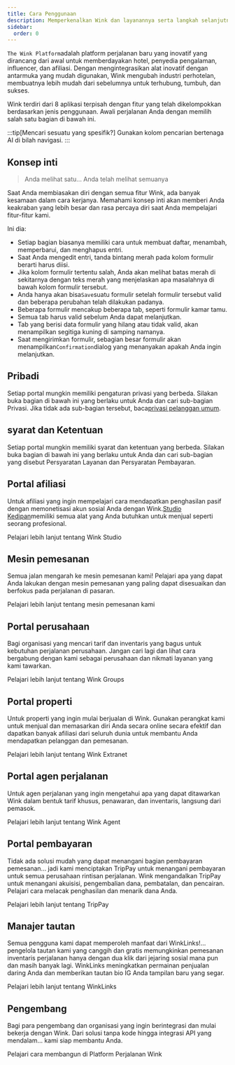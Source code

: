 ```yaml
---
title: Cara Penggunaan
description: Memperkenalkan Wink dan layanannya serta langkah selanjutnya.
sidebar:
  order: 0
---
```


`The Wink Platform`adalah platform perjalanan baru yang inovatif yang dirancang dari awal untuk memberdayakan hotel, penyedia pengalaman, influencer, dan afiliasi. Dengan mengintegrasikan alat inovatif dengan antarmuka yang mudah digunakan, Wink mengubah industri perhotelan, membuatnya lebih mudah dari sebelumnya untuk terhubung, tumbuh, dan sukses.

Wink terdiri dari 8 aplikasi terpisah dengan fitur yang telah dikelompokkan berdasarkan jenis penggunaan.
Awali perjalanan Anda dengan memilih salah satu bagian di bawah ini.

:::tip\[Mencari sesuatu yang spesifik?]
Gunakan kolom pencarian bertenaga AI di bilah navigasi.
:::

## Konsep inti

> Anda melihat satu... Anda telah melihat semuanya

Saat Anda membiasakan diri dengan semua fitur Wink, ada banyak kesamaan dalam cara kerjanya.
Memahami konsep inti akan memberi Anda keakraban yang lebih besar dan rasa percaya diri saat Anda mempelajari fitur-fitur kami.

Ini dia:

* Setiap bagian biasanya memiliki cara untuk membuat daftar, menambah, memperbarui, dan menghapus entri.
* Saat Anda mengedit entri, tanda bintang merah<Badge text="*" variant="danger" size="large" />
  pada kolom formulir berarti harus diisi.
* Jika kolom formulir tertentu salah, Anda akan melihat batas merah di sekitarnya dengan teks merah yang menjelaskan apa masalahnya di bawah kolom formulir tersebut.
* Anda hanya akan bisa`Save`suatu formulir setelah formulir tersebut valid dan beberapa perubahan telah dilakukan padanya.
* Beberapa formulir mencakup beberapa tab, seperti formulir kamar tamu.
* Semua tab harus valid sebelum Anda dapat melanjutkan.
* Tab yang berisi data formulir yang hilang atau tidak valid, akan menampilkan segitiga kuning<Badge text="⚠️" variant="caution" size="large" />
  di samping namanya.
* Saat mengirimkan formulir, sebagian besar formulir akan menampilkan`Confirmation`dialog yang menanyakan apakah Anda ingin melanjutkan.

## Pribadi

Setiap portal mungkin memiliki pengaturan privasi yang berbeda. Silakan buka bagian di bawah ini yang berlaku untuk Anda dan cari sub-bagian Privasi. Jika tidak ada sub-bagian tersebut, baca[privasi pelanggan umum](/booking-engine/privacy).

## syarat dan Ketentuan

Setiap portal mungkin memiliki syarat dan ketentuan yang berbeda. Silakan buka bagian di bawah ini yang berlaku untuk Anda dan cari sub-bagian yang disebut Persyaratan Layanan dan Persyaratan Pembayaran.

## Portal afiliasi

Untuk afiliasi yang ingin mempelajari cara mendapatkan penghasilan pasif dengan memonetisasi akun sosial Anda dengan Wink.[Studio Kedipan](https://studio.wink.travel)memiliki semua alat yang Anda butuhkan untuk menjual seperti seorang profesional.

<LinkButton href="/studio/what-is-studio">
  Pelajari lebih lanjut tentang Wink Studio
</LinkButton>


## Mesin pemesanan

Semua jalan mengarah ke mesin pemesanan kami! Pelajari apa yang dapat Anda lakukan dengan mesin pemesanan yang paling dapat disesuaikan dan berfokus pada perjalanan di pasaran.

<LinkButton href="/booking-engine/in-a-nutshell">
  Pelajari lebih lanjut tentang mesin pemesanan kami
</LinkButton>


## Portal perusahaan

Bagi organisasi yang mencari tarif dan inventaris yang bagus untuk kebutuhan perjalanan perusahaan. Jangan cari lagi dan lihat cara bergabung dengan kami sebagai perusahaan dan nikmati layanan yang kami tawarkan.

<LinkButton href="/corporate/what-is-group">
  Pelajari lebih lanjut tentang Wink Groups
</LinkButton>


## Portal properti

Untuk properti yang ingin mulai berjualan di Wink. Gunakan perangkat kami untuk menjual dan memasarkan diri Anda secara online secara efektif dan dapatkan banyak afiliasi dari seluruh dunia untuk membantu Anda mendapatkan pelanggan dan pemesanan.

<LinkButton href="/extranet/what-is-extranet">
  Pelajari lebih lanjut tentang Wink Extranet
</LinkButton>


## Portal agen perjalanan

Untuk agen perjalanan yang ingin mengetahui apa yang dapat ditawarkan Wink dalam bentuk tarif khusus, penawaran, dan inventaris, langsung dari pemasok.

<LinkButton href="/travel-agent/what-is-agent">
  Pelajari lebih lanjut tentang Wink Agent
</LinkButton>


## Portal pembayaran

Tidak ada solusi mudah yang dapat menangani bagian pembayaran pemesanan... jadi kami menciptakan TripPay untuk menangani pembayaran untuk semua perusahaan rintisan perjalanan. Wink mengandalkan TripPay untuk menangani akuisisi, pengembalian dana, pembatalan, dan pencairan.
Pelajari cara melacak penghasilan dan menarik dana Anda.

<LinkButton href="/payment/what-is-trip-pay">
  Pelajari lebih lanjut tentang TripPay
</LinkButton>


## Manajer tautan

Semua pengguna kami dapat memperoleh manfaat dari WinkLinks!... pengelola tautan kami yang canggih dan gratis memungkinkan pemesanan inventaris perjalanan hanya dengan dua klik dari jejaring sosial mana pun dan masih banyak lagi.
WinkLinks meningkatkan permainan penjualan daring Anda dan memberikan tautan bio IG Anda tampilan baru yang segar.

<LinkButton href="/link-manager/wink-links">
  Pelajari lebih lanjut tentang WinkLinks
</LinkButton>


## Pengembang

Bagi para pengembang dan organisasi yang ingin berintegrasi dan mulai bekerja dengan Wink. Dari solusi tanpa kode hingga integrasi API yang mendalam... kami siap membantu Anda.

<LinkButton href="/developers/build-on-wink">
  Pelajari cara membangun di Platform Perjalanan Wink
</LinkButton>

